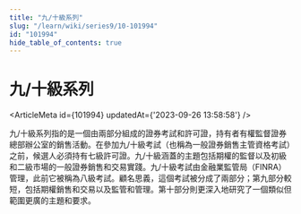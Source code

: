 ```yaml
---
title: "九/十級系列"
slug: "/learn/wiki/series9/10-101994"
id: "101994"
hide_table_of_contents: true
---
```



# 九/十級系列

<ArticleMeta id={101994} updatedAt={'2023-09-26 13:58:58'} />
<div className='border-solid border-b border-t-0 my-4 border-[var(--ifm-color-gray-300)]' />

九/十級系列指的是一個由兩部分組成的證券考試和許可證，持有者有權監督證券總部辦公室的銷售活動。在參加九/十級考試（也稱為一般證券銷售主管資格考試）之前，候選人必須持有七級許可證。九/十級涵蓋的主題包括期權的監督以及初級和二級市場的一般證券銷售和交易實踐。九/十級考試由金融業監管局（FINRA）管理，此前它被稱為八級考試。顧名思義，這個考試被分成了兩部分；第九部分較短，包括期權銷售和交易以及監管和管理。第十部分則更深入地研究了一個類似但範圍更廣的主題和要求。

